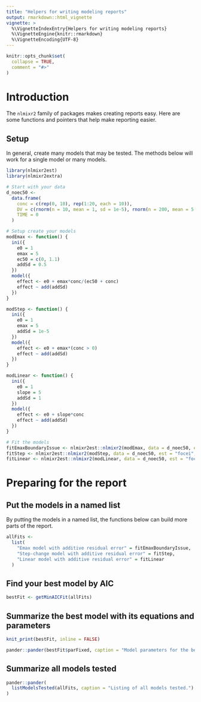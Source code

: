 ```yaml
---
title: "Helpers for writing modeling reports"
output: rmarkdown::html_vignette
vignette: >
  %\VignetteIndexEntry{Helpers for writing modeling reports}
  %\VignetteEngine{knitr::rmarkdown}
  %\VignetteEncoding{UTF-8}
---
```


```r
knitr::opts_chunk$set(
  collapse = TRUE,
  comment = "#>"
)
```

# Introduction

The `nlmixr2` family of packages makes creating reports easy. Here are some
functions and pointers that help make reporting easier.

## Setup

In general, create many models that may be tested. The methods below will work
for a single model or many models.

```r
library(nlmixr2est)
library(nlmixr2extra)

# Start with your data
d_noec50 <-
  data.frame(
    conc = c(rep(0, 10), rep(1:20, each = 10)),
    DV = c(rnorm(n = 10, mean = 1, sd = 1e-5), rnorm(n = 200, mean = 5, sd = 1e-5)),
    TIME = 0
  )

# Setup create your models
modEmax <- function() {
  ini({
    e0 = 1
    emax = 5
    ec50 = c(0, 1.1)
    addSd = 0.5
  })
  model({
    effect <- e0 + emax*conc/(ec50 + conc)
    effect ~ add(addSd)
  })
}

modStep <- function() {
  ini({
    e0 = 1
    emax = 5
    addSd = 1e-5
  })
  model({
    effect <- e0 + emax*(conc > 0)
    effect ~ add(addSd)
  })
}

modLinear <- function() {
  ini({
    e0 = 1
    slope = 5
    addSd = 1
  })
  model({
    effect <- e0 + slope*conc
    effect ~ add(addSd)
  })
}

# Fit the models
fitEmaxBoundaryIssue <- nlmixr2est::nlmixr2(modEmax, data = d_noec50, est = "focei", control = list(print = 0))
fitStep <- nlmixr2est::nlmixr2(modStep, data = d_noec50, est = "focei", control = list(print = 0))
fitLinear <- nlmixr2est::nlmixr2(modLinear, data = d_noec50, est = "focei", control = list(print = 0))
```

# Preparing for the report

## Put the models in a named list

By putting the models in a named list, the functions below can build more parts
of the report.

```r
allFits <-
  list(
    "Emax model with additive residual error" = fitEmaxBoundaryIssue,
    "Step-change model with additive residual error" = fitStep,
    "Linear model with additive residual error" = fitLinear
  )    
```

## Find your best model by AIC

```r
bestFit <- getMinAICFit(allFits)
```

## Summarize the best model with its equations and parameters

```r
knit_print(bestFit, inline = FALSE)
```

```r
pander::pander(bestFit$parFixed, caption = "Model parameters for the best-fit model")
```

## Summarize all models tested

```r
pander::pander(
  listModelsTested(allFits, caption = "Listing of all models tested.")
)
```
